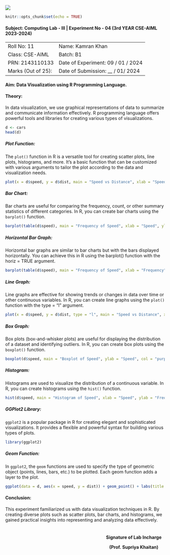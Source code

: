 ![](lab%20header%20image.jpg)

```r
knitr::opts_chunk$set(echo = TRUE)
```

#### **Subject**: Computing Lab - III \| Experiment No - 04 (3rd YEAR CSE-AIML 2023-2024)

|                    |                                     |
|--------------------|-------------------------------------|
| Roll No: 11        | Name: Kamran Khan                   |
| Class: CSE-AIML    | Batch: B1                           |
| PRN: 2143110133    | Date of Experiment: 09 / 01 / 2024  |
| Marks (Out of 25): | Date of Submission: \_\_ / 01/ 2024 |

#### **Aim:** Data Visualization using R Programming Language.

#### **Theory:**

In data visualization, we use graphical representations of data to summarize and communicate information effectively. R programming language offers powerful tools and libraries for creating various types of visualizations.

```r
d <- cars
head(d)
```

##### **Plot Function:**

The `plot()` function in R is a versatile tool for creating scatter plots, line plots, histograms, and more. It's a basic function that can be customized with various arguments to tailor the plot according to the data and visualization needs.

```r
plot(x = d$speed, y = d$dist, main = "Speed vs Distance", xlab = "Speed", ylab = "Distance", col = "blue")
```

##### **Bar Chart:**

Bar charts are useful for comparing the frequency, count, or other summary statistics of different categories. In R, you can create bar charts using the `barplot()` function.

```r
barplot(table(d$speed), main = "Frequency of Speed", xlab = "Speed", ylab = "Frequency", col = "orange")
```

##### **Horizontal Bar Graph:**

Horizontal bar graphs are similar to bar charts but with the bars displayed horizontally. You can achieve this in R using the barplot() function with the horiz = TRUE argument.

```r
barplot(table(d$speed), main = "Frequency of Speed", xlab = "Frequency", ylab = "Speed", horiz = TRUE, col = "green")
```

##### **Line Graph:**

Line graphs are effective for showing trends or changes in data over time or other continuous variables. In R, you can create line graphs using the `plot()` function with the type = "l" argument.

```r
plot(x = d$speed, y = d$dist, type = "l", main = "Speed vs Distance", xlab = "Speed", ylab = "Distance", col = "red")
```

##### **Box Graph:**

Box plots (box-and-whisker plots) are useful for displaying the distribution of a dataset and identifying outliers. In R, you can create box plots using the `boxplot()` function.

```r
boxplot(d$speed, main = "Boxplot of Speed", ylab = "Speed", col = "purple")
```

##### **Histogram:**

Histograms are used to visualize the distribution of a continuous variable. In R, you can create histograms using the `hist()` function.

```r
hist(d$speed, main = "Histogram of Speed", xlab = "Speed", ylab = "Frequency", col = "brown")
```

##### **GGPlot2 Library:**

`ggplot2` is a popular package in R for creating elegant and sophisticated visualizations. It provides a flexible and powerful syntax for building various types of plots.

```r
library(ggplot2)
```

##### **Geom Function:**

In `ggplot2`, the `geom` functions are used to specify the type of geometric object (points, lines, bars, etc.) to be plotted. Each geom function adds a layer to the plot.

```r
ggplot(data = d, aes(x = speed, y = dist)) + geom_point() + labs(title = "Scatter Plot of Speed vs Distance")
```

#### **Conclusion**: 
This experiment familiarized us with data visualization techniques in R. By creating diverse plots such as scatter plots, bar charts, and histograms, we gained practical insights into representing and analyzing data effectively.




<div style="float: right; display: inline-block; padding: 10px; text-align: center; font-weight: bold">
  
  Signature of Lab Incharge
    
  (Prof. Supriya Khaitan)
</div>




